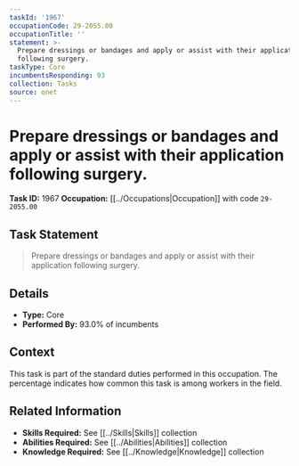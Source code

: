 ```yaml
---
taskId: '1967'
occupationCode: 29-2055.00
occupationTitle: ''
statement: >-
  Prepare dressings or bandages and apply or assist with their application
  following surgery.
taskType: Core
incumbentsResponding: 93
collection: Tasks
source: onet
---
```

# Prepare dressings or bandages and apply or assist with their application following surgery.

**Task ID:** 1967
**Occupation:** [[../Occupations|Occupation]] with code `29-2055.00`

## Task Statement

> Prepare dressings or bandages and apply or assist with their application following surgery.

## Details

- **Type:** Core
- **Performed By:** 93.0% of incumbents

## Context

This task is part of the standard duties performed in this occupation. The percentage indicates how common this task is among workers in the field.

## Related Information

- **Skills Required:** See [[../Skills|Skills]] collection
- **Abilities Required:** See [[../Abilities|Abilities]] collection
- **Knowledge Required:** See [[../Knowledge|Knowledge]] collection
